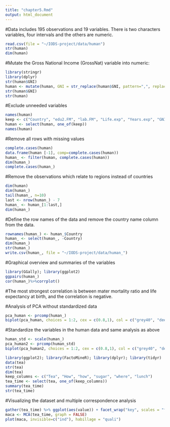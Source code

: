 ```yaml
---
title: "chapter5.Rmd"
output: html_document
---
```

#Data includes 195 observations and 19 variables. There is two characters variables, four intervals and the others are numeric.
```r
read.csv(file = "~/IODS-project/data/human")
str(human)
dim(human)
```

#Mutate the Gross National Income (GrossNat) variable into numeric:
```r
library(stringr)
library(dplyr)
str(human$GNI)
human <- mutate(human, GNI = str_replace(human$GNI, pattern=",", replace ="") %>% as.numeric)
str(human$GNI)
str(human)
```

#Exclude unneeded variables 
```r
names(human)
keep <- c("Country", "edu2.FM", "lab.FM", "Life.exp", "Years.exp", "GNI", "mater.mor", "adol.birth", "rep.parl")
human <- select(human, one_of(keep))
names(human)
```

#Remove all rows with missing values
```r
complete.cases(human)
data.frame(human [-1], comp=complete.cases(human))
human_ <- filter(human, complete.cases(human))
dim(human_)
complete.cases(human_)
```

#Remove the observations which relate to regions instead of countries
```r
dim(human)
dim(human_)
tail(human_, n=10)
last <- nrow(human_) - 7
human_ <- human_[1:last,]
dim(human_)
```

#Define the row names of the data and remove the country name column from the data.
```r
rownames(human_) <- human_$Country
human_ <- select(human_, -Country)
dim(human_)
str(human_)
write.csv(human_, file = "~/IODS-project/data/human_")
```

#Graphical overview and summaries of the variables
```r
library(GGally); library(ggplot2)
ggpairs(human_)
cor(human_)%>%corrplot()
```
#The most strongest correlation is between mater mortality ratio and life expectancy at birth, and the correlation is negative.

#Analysis of PCA without standardized data 
```r
pca_human <- prcomp(human_)
biplot(pca_human, choices = 1:2, cex = c(0.8,1), col = c("grey40", "deeppink2"))
```

#Standardize the variables in the human data and same analysis as above
```r
human_std <- scale(human_)
pca_human2 <- prcomp(human_std)
biplot(pca_human2, choices = 1:2, cex = c(0.8,1), col = c("grey40", "deeppink2"))
```



```r
library(ggplot2); library(FactoMineR); library(dplyr); library(tidyr)
data(tea)
str(tea)
dim(tea)
keep_columns <- c("Tea", "How", "how", "sugar", "where", "lunch")
tea_time <- select(tea, one_of(keep_columns))
summary(tea_time)
str(tea_time)
```


#Visualizing the dataset and multiple correspondence analysis
```r
gather(tea_time) %>% ggplot(aes(value)) + facet_wrap("key", scales = "free") + geom_bar() + theme(axis.text.x = element_text(angle = 45, hjust = 1, size = 8))
maca <- MCA(tea_time, graph = FALSE)
plot(maca, invisible=c("ind"), habillage = "quali")
```
